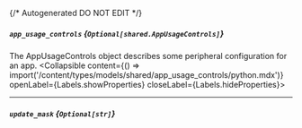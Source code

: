 {/* Autogenerated DO NOT EDIT  */}

##### `app_usage_controls` *{`Optional[shared.AppUsageControls]`}*
The AppUsageControls object describes some peripheral configuration for an app.
<Collapsible content={() => import('/content/types/models/shared/app_usage_controls/python.mdx')} openLabel={Labels.showProperties} closeLabel={Labels.hideProperties}>
</Collapsible>

---
##### `update_mask` *{`Optional[str]`}*


